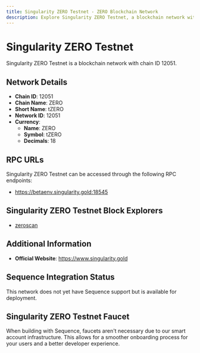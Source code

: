 ```yaml
--- 
title: Singularity ZERO Testnet - ZERO Blockchain Network
description: Explore Singularity ZERO Testnet, a blockchain network with chain ID 12051. Learn about its native currency, ZERO, and how to interact with the network.
---
```


# Singularity ZERO Testnet

Singularity ZERO Testnet is a blockchain network with chain ID 12051.

## Network Details

- **Chain ID**: 12051
- **Chain Name**: ZERO
- **Short Name**: tZERO
- **Network ID**: 12051
- **Currency**: 
  - **Name**: ZERO
  - **Symbol**: tZERO
  - **Decimals**: 18

## RPC URLs

Singularity ZERO Testnet can be accessed through the following RPC endpoints:

- https://betaenv.singularity.gold:18545

## Singularity ZERO Testnet Block Explorers

- [zeroscan](https://betaenv.singularity.gold:18002)

## Additional Information

- **Official Website**: https://www.singularity.gold

## Sequence Integration Status

This network does not yet have Sequence support but is available for deployment.

## Singularity ZERO Testnet Faucet

When building with Sequence, faucets aren't necessary due to our smart account infrastructure. This allows for a smoother onboarding process for your users and a better developer experience.
